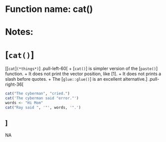 # Function name: cat()
# Notes:
# [`cat()`]
[[`cat`]`(*things*)`]
.pull-left-60[
+ [`cat()`] is simpler version of the [`paste()`] function.
  + It does not print the vector position, like [1].
  + It does not prints a slash before quotes.
+ The [`glue::glue()`] is an excellent alternative.
]
.pull-right-36[
```r
cat("The cyberman", "cried.")
cat('The cyberman said "error."')
words <- "Hi Mom"
cat("Ray said ", '"', words, '".')
```
]
---
NA